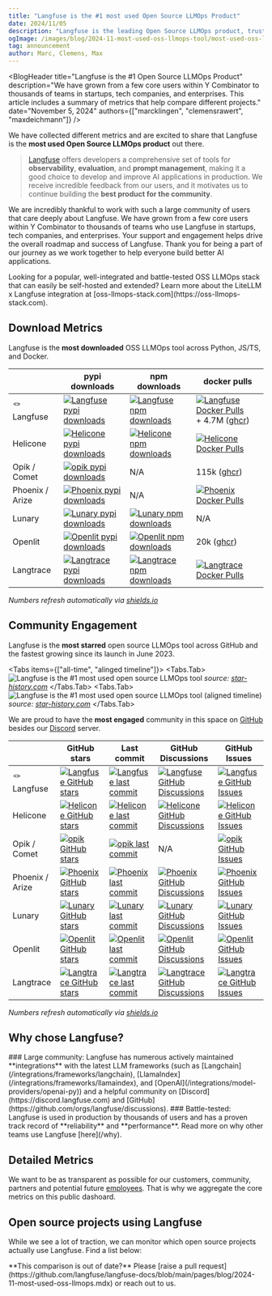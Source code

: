 ```yaml
---
title: "Langfuse is the #1 most used Open Source LLMOps Product"
date: 2024/11/05
description: "Langfuse is the leading Open Source LLMOps product, trusted by thousands of teams for its robust tracing and evaluation, seamless integrations, and extensive community."
ogImage: /images/blog/2024-11-most-used-oss-llmops-tool/most-used-oss-llmops-solution.png
tag: announcement
author: Marc, Clemens, Max
---
```



<BlogHeader
  title="Langfuse is the #1 Open Source LLMOps Product"
  description="We have grown from a few core users within Y Combinator to thousands of teams in startups, tech companies, and enterprises. This article includes a summary of metrics that help compare different projects."
  date="November 5, 2024"
  authors={["marcklingen", "clemensrawert", "maxdeichmann"]}
/>

We have collected different metrics and are excited to share that Langfuse is the **most used Open Source LLMOps product** out there.

> [Langfuse](/) offers developers a comprehensive set of tools for **observability**, **evaluation**, and **prompt management**, making it a good choice to develop and improve AI applications in production. We receive incredible feedback from our users, and it motivates us to continue building the **best product for the community**.

We are incredibly thankful to work with such a large community of users that care deeply about Langfuse. We have grown from a few core users within Y Combinator to thousands of teams who use Langfuse in startups, tech companies, and enterprises. Your support and engagement helps drive the overall roadmap and success of Langfuse. Thank you for being a part of our journey as we work together to help everyone build better AI applications.

<Callout type="info">
  Looking for a popular, well-integrated and battle-tested OSS LLMOps stack that
  can easily be self-hosted and extended? Learn more about the LiteLLM x
  Langfuse integration at [oss-llmops-stack.com](https://oss-llmops-stack.com).
</Callout>

## Download Metrics

Langfuse is the **most downloaded** OSS LLMOps tool across Python, JS/TS, and Docker.

|                 | pypi downloads                                                                                                                                                                              | npm downloads                                                                                                                                                                                                | docker pulls                                                                                                                                                                                                                                                            |
| --------------- | ------------------------------------------------------------------------------------------------------------------------------------------------------------------------------------------- | ------------------------------------------------------------------------------------------------------------------------------------------------------------------------------------------------------------ | ----------------------------------------------------------------------------------------------------------------------------------------------------------------------------------------------------------------------------------------------------------------------- |
| 🪢 Langfuse     | [![Langfuse pypi downloads](https://img.shields.io/pypi/dm/langfuse?style=for-the-badge&label=%20&labelColor=black&color=orange)](https://pypi.org/project/langfuse/)                       | [![Langfuse npm downloads](https://img.shields.io/npm/dm/langfuse?style=for-the-badge&label=%20&labelColor=black&color=orange)](https://www.npmjs.com/package/langfuse)                                      | [![Langfuse Docker Pulls](https://img.shields.io/docker/pulls/langfuse/langfuse?style=for-the-badge&label=%20&labelColor=black&color=orange)](https://hub.docker.com/r/langfuse/langfuse) + 4.7M ([ghcr](https://github.com/langfuse/langfuse/pkgs/container/langfuse)) |
| Helicone        | [![Helicone pypi downloads](https://img.shields.io/pypi/dm/helicone?style=for-the-badge&label=%20&labelColor=black&color=grey)](https://pypi.org/project/helicone)                          | [![Helicone npm downloads](https://img.shields.io/npm/dm/helicone?style=for-the-badge&label=%20&labelColor=black&color=grey)](https://www.npmjs.com/package/helicone)                                        | [![Helicone Docker Pulls](https://img.shields.io/docker/pulls/helicone/worker?style=for-the-badge&label=%20&labelColor=black&color=grey)](https://hub.docker.com/r/helicone/worker)                                                                                     |
| Opik / Comet    | [![opik pypi downloads](https://img.shields.io/pypi/dm/opik?style=for-the-badge&label=%20&labelColor=black&color=grey)](https://pypi.org/project/opik)                                      | N/A                                                                                                                                                                                                          | 115k ([ghcr](https://github.com/comet-ml/opik/pkgs/container/opik%2Fopik-backend))                                                                                                                                                                                      |
| Phoenix / Arize | [![Phoenix pypi downloads](https://img.shields.io/pypi/dm/arize-phoenix?style=for-the-badge&label=%20&labelColor=black&color=grey)](https://pypi.org/project/phoenix)                       | N/A                                                                                                                                                                                                          | [![Phoenix Docker Pulls](https://img.shields.io/docker/pulls/arizephoenix/phoenix?style=for-the-badge&label=%20&labelColor=black&color=grey)](https://hub.docker.com/r/arizephoenix/phoenix)                                                                            |
| Lunary          | [![Lunary pypi downloads](https://img.shields.io/pypi/dm/lunary?style=for-the-badge&label=%20&labelColor=black&color=grey)](https://pypi.org/project/lunary)                                | [![Lunary npm downloads](https://img.shields.io/npm/dm/lunary?style=for-the-badge&label=%20&labelColor=black&color=grey)](https://www.npmjs.com/package/lunary)                                              | N/A                                                                                                                                                                                                                                                                     |
| Openlit         | [![Openlit pypi downloads](https://img.shields.io/pypi/dm/openlit?style=for-the-badge&label=%20&labelColor=black&color=grey)](https://pypi.org/project/openlit)                             | [![Openlit npm downloads](https://img.shields.io/npm/dm/openlit?style=for-the-badge&label=%20&labelColor=black&color=grey)](https://www.npmjs.com/package/openlit)                                           | 20k ([ghcr](https://ghcr.io/openlit/openlit))                                                                                                                                                                                                                           |
| Langtrace       | [![Langtrace pypi downloads](https://img.shields.io/pypi/dm/langtrace-python-sdk?style=for-the-badge&label=%20&labelColor=black&color=grey)](https://pypi.org/project/langtrace-python-sdk) | [![Langtrace npm downloads](https://img.shields.io/npm/dm/%40langtrase%2Ftypescript-sdk?style=for-the-badge&label=%20&labelColor=black&color=grey)](https://www.npmjs.com/package/@langtrase/typescript-sdk) | [![Langtrace Docker Pulls](https://img.shields.io/docker/pulls/scale3labs/langtrace-client?style=for-the-badge&label=%20&labelColor=black&color=grey)](https://hub.docker.com/r/scale3labs/langtrace-client)                                                            |

_Numbers refresh automatically via [shields.io](https://shields.io)_

## Community Engagement

Langfuse is the **most starred** open source LLMOps tool across GitHub and the fastest growing since its launch in June 2023.


<Tabs items={["all-time", "alinged timeline"]}>
  <Tabs.Tab>
    <Frame fullWidth border>
      ![Langfuse is the #1 most used open source LLMOps
      tool](/images/blog/2024-11-most-used-oss-llmops-tool/starhistory-oss-llmops-most-used.png)
    </Frame>
    _source: [star-history.com](https://star-history.com/#langfuse/langfuse&helicone/helicone&comet-ml/opik&arize-ai/phoenix&lunary-ai/lunary&openlit/openlit&Scale3-Labs/langtrace&Date)_
  </Tabs.Tab>
  <Tabs.Tab>
    <Frame fullWidth border>
      ![Langfuse is the #1 most used open source LLMOps tool (aligned
      timeline)](/images/blog/2024-11-most-used-oss-llmops-tool/star-history-aligned-timeline.png)
    </Frame>
    _source: [star-history.com](https://star-history.com/#langfuse/langfuse&helicone/helicone&comet-ml/opik&arize-ai/phoenix&lunary-ai/lunary&openlit/openlit&Scale3-Labs/langtrace&Date)_
  </Tabs.Tab>
</Tabs>

We are proud to have the **most engaged** community in this space on [GitHub](https://github.com/langfuse/langfuse) besides our [Discord](https://discord.langfuse.com) server.

|                 | GitHub stars                                                                                                                                                                               | Last commit                                                                                                                                                                                     | GitHub Discussions                                                                                                                                                                                                 | GitHub Issues                                                                                                                                                                                                                              |
| --------------- | ------------------------------------------------------------------------------------------------------------------------------------------------------------------------------------------ | ----------------------------------------------------------------------------------------------------------------------------------------------------------------------------------------------- | ------------------------------------------------------------------------------------------------------------------------------------------------------------------------------------------------------------------ | ------------------------------------------------------------------------------------------------------------------------------------------------------------------------------------------------------------------------------------------ |
| 🪢 Langfuse     | [![Langfuse GitHub stars](https://img.shields.io/github/stars/langfuse/langfuse?style=for-the-badge&label=%20&labelColor=black&color=orange)](https://github.com/langfuse/langfuse)        | [![Langfuse last commit](https://img.shields.io/github/last-commit/langfuse/langfuse?style=for-the-badge&label=%20&labelColor=black&color=orange)](https://github.com/langfuse/langfuse)        | [![Langfuse GitHub Discussions](https://img.shields.io/github/discussions/langfuse/langfuse?style=for-the-badge&label=%20&labelColor=black&color=orange)](https://github.com/orgs/langfuse/discussions)            | [![Langfuse GitHub Issues](https://img.shields.io/github/issues-pr-closed-raw/langfuse/langfuse?style=for-the-badge&label=%20&labelColor=black&color=orange)](https://github.com/langfuse/langfuse/issues?q=is%3Aissue+is%3Aclosed)        |
| Helicone        | [![Helicone GitHub stars](https://img.shields.io/github/stars/helicone/helicone?style=for-the-badge&label=%20&labelColor=black&color=grey)](https://github.com/helicone/helicone)          | [![Helicone last commit](https://img.shields.io/github/last-commit/helicone/helicone?style=for-the-badge&label=%20&labelColor=black&color=grey)](https://github.com/helicone/helicone)          | [![Helicone GitHub Discussions](https://img.shields.io/github/discussions/helicone/helicone?style=for-the-badge&label=%20&labelColor=black&color=grey)](https://github.com/Helicone/helicone/discussions)          | [![Helicone GitHub Issues](https://img.shields.io/github/issues-pr-closed-raw/helicone/helicone?style=for-the-badge&label=%20&labelColor=black&color=grey)](https://github.com/helicone/helicone/issues?q=is%3Aissue+is%3Aclosed)          |
| Opik / Comet    | [![opik GitHub stars](https://img.shields.io/github/stars/comet-ml/opik?style=for-the-badge&label=%20&labelColor=black&color=grey)](https://github.com/comet-ml/opik)                      | [![opik last commit](https://img.shields.io/github/last-commit/comet-ml/opik?style=for-the-badge&label=%20&labelColor=black&color=grey)](https://github.com/comet-ml/opik)                      | N/A                                                                                                                                                                                                                | [![opik GitHub Issues](https://img.shields.io/github/issues-pr-closed-raw/comet-ml/opik?style=for-the-badge&label=%20&labelColor=black&color=grey)](https://github.com/comet-ml/opik/issues?q=is%3Aissue+is%3Aclosed)                      |
| Phoenix / Arize | [![Phoenix GitHub stars](https://img.shields.io/github/stars/arize-ai/phoenix?style=for-the-badge&label=%20&labelColor=black&color=grey)](https://github.com/arize-ai/phoenix)             | [![Phoenix last commit](https://img.shields.io/github/last-commit/arize-ai/phoenix?style=for-the-badge&label=%20&labelColor=black&color=grey)](https://github.com/arize-ai/phoenix)             | [![Phoenix GitHub Discussions](https://img.shields.io/github/discussions/arize-ai/phoenix?style=for-the-badge&label=%20&labelColor=black&color=grey)](https://github.com/Arize-ai/phoenix/discussions)             | [![Phoenix GitHub Issues](https://img.shields.io/github/issues-pr-closed-raw/arize-ai/phoenix?style=for-the-badge&label=%20&labelColor=black&color=grey)](https://github.com/arize-ai/phoenix/issues?q=is%3Aissue+is%3Aclosed)             |
| Lunary          | [![Lunary GitHub stars](https://img.shields.io/github/stars/lunary-ai/lunary?style=for-the-badge&label=%20&labelColor=black&color=grey)](https://github.com/lunary-ai/lunary)              | [![Lunary last commit](https://img.shields.io/github/last-commit/lunary-ai/lunary?style=for-the-badge&label=%20&labelColor=black&color=grey)](https://github.com/lunary-ai/lunary)              | [![Lunary GitHub Discussions](https://img.shields.io/github/discussions/lunary-ai/lunary?style=for-the-badge&label=%20&labelColor=black&color=grey)](https://github.com/orgs/lunary-ai/discussions)                | [![Lunary GitHub Issues](https://img.shields.io/github/issues-pr-closed-raw/lunary-ai/lunary?style=for-the-badge&label=%20&labelColor=black&color=grey)](https://github.com/lunary-ai/lunary/issues?q=is%3Aissue+is%3Aclosed)              |
| Openlit         | [![Openlit GitHub stars](https://img.shields.io/github/stars/openlit/openlit?style=for-the-badge&label=%20&labelColor=black&color=grey)](https://github.com/openlit/openlit)               | [![Openlit last commit](https://img.shields.io/github/last-commit/openlit/openlit?style=for-the-badge&label=%20&labelColor=black&color=grey)](https://github.com/openlit/openlit)               | [![Openlit GitHub Discussions](https://img.shields.io/github/discussions/openlit/openlit?style=for-the-badge&label=%20&labelColor=black&color=grey)](https://github.com/orgs/openlit/discussions)                  | [![Openlit GitHub Issues](https://img.shields.io/github/issues-pr-closed-raw/openlit/openlit?style=for-the-badge&label=%20&labelColor=black&color=grey)](https://github.com/openlit/openlit/issues?q=is%3Aissue+is%3Aclosed)               |
| Langtrace       | [![Langtrace GitHub stars](https://img.shields.io/github/stars/Scale3-Labs/langtrace?style=for-the-badge&label=%20&labelColor=black&color=grey)](https://github.com/Scale3-Labs/langtrace) | [![Langtrace last commit](https://img.shields.io/github/last-commit/Scale3-Labs/langtrace?style=for-the-badge&label=%20&labelColor=black&color=grey)](https://github.com/Scale3-Labs/langtrace) | [![Langtrace GitHub Discussions](https://img.shields.io/github/discussions/Scale3-Labs/langtrace?style=for-the-badge&label=%20&labelColor=black&color=grey)](https://github.com/Scale3-Labs/langtrace/discussions) | [![Langtrace GitHub Issues](https://img.shields.io/github/issues-pr-closed-raw/Scale3-Labs/langtrace?style=for-the-badge&label=%20&labelColor=black&color=grey)](https://github.com/Scale3-Labs/langtrace/issues?q=is%3Aissue+is%3Aclosed) |

_Numbers refresh automatically via [shields.io](https://shields.io)_

## Why chose Langfuse?

<Steps>
  ### Large community: Langfuse has numerous actively maintained
  **integrations** with the latest LLM frameworks (such as
  [Langchain](/integrations/frameworks/langchain),
  [LlamaIndex](/integrations/frameworks/llamaindex), and
  [OpenAI](/integrations/model-providers/openai-py)) and a helpful
  community on [Discord](https://discord.langfuse.com) and
  [GitHub](https://github.com/orgs/langfuse/discussions). ### Battle-tested:
  Langfuse is used in production by thousands of users and has a proven track
  record of **reliability** and **performance**.
</Steps>
<Callout emoji="💡">
  Read more on why other teams use Langfuse [here](/why).
</Callout>

## Detailed Metrics

We want to be as transparent as possible for our customers, community, partners and potential future [employees](/careers). That is why we aggregate the core metrics on this public dashoard.


<PublicMetrics />

## Open source projects using Langfuse

While we see a lot of traction, we can monitor which open source projects actually use Langfuse. Find a list below:


<div className="[&_img]:inline">
  <PackageUsagePython />
  <PackageUsageJS />
</div>

<Callout type="info">
  **This comparison is out of date?** Please [raise a pull
  request](https://github.com/langfuse/langfuse-docs/blob/main/pages/blog/2024-11-most-used-oss-llmops.mdx)
  or reach out to us.
</Callout>
